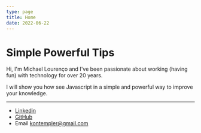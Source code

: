 ```yaml
---
type: page
title: Home
date: 2022-06-22
---
```


# Simple Powerful Tips

Hi, I'm Michael Lourenço and I've been passionate about working (having fun) with technology for over 20 years.

I will show you how see Javascript in a simple and powerful way to improve your knowledge.

---

- [Linkedin](https://www.linkedin.com/in/michael-lourenco/)
- [GitHub](https://github.com/michael-lourenco)
- Email kontempler@gmail.com
